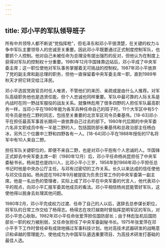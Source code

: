 ```yaml
---
---
---
```

title: 邓小平的军队领导班子
---



所有中共领导人都不断说“党指挥枪”，但毛泽东和邓小平很清楚，在关键的权力斗争中军队主要领导人的忠诚至关重要。因此邓小平既要通过正式制度控制军队，也要抓个人控制。他对自己未被任命为总理没有提出强烈的反对，但他认为在制度上获得对军队的控制权十分重要。1980年12月华国锋靠边站后，邓小平成了中央军委主席；这一职位使他对军队事务掌握着无可挑战的控制权。1987年邓小平放弃了党的副主席和副总理的职务，但他一直保留着中央军委主席一职，直到1989年秋天才把它转交给江泽民。

邓小平选拔党政官员时任人唯贤，不管他们的来历、亲疏或是由什么人推荐。对军队高级职务他也是选贤任能，但个人忠诚也同样重要。军队中最可靠的人际关系是内战时在同一野战军服役的战友关系。就像林彪用了很多四野的人担任军队最高职务一样，当邓小平在1980年能为各军兵种任命自己的班子时，11个大军区中有5个司令员是他在二野的同志，包括至关重要的北京军区司令员秦基伟。[18-63]邓小平在担任最高军事首长期间一直依靠自己过去的部下。1980年代后期的中央军委六名非文职成员中有一半是二野的人，包括国防部长秦基伟和总政治部主任杨白冰，另外三个位置中三野和四野各有一人。[18-64]邓小平在1988年授衔的17名将军中有10人来自二野。

担任军队关键职位的，即便不来自二野，也是对邓小平抱有个人忠诚的人。华国锋正式卸去中央军委主席一职（1980年12月）后，邓小平任命杨尚昆担任了中央军委秘书长。杨尚昆也是四川人，比邓小平小三岁，1956年到1966年邓小平担任总书记时他是中央办公厅主任，与邓有过密切的工作关系。长久以来达成的信任使他与邓交往自如。杨尚昆在1982年9月被提拔为负责日常工作的中央军委第一副主席。他是一名出色的管理者，实际上成了邓小平在中央军委的代言人，他代表邓小平的观点，向邓小平汇报军委其他成员的看法。邓小平相信杨尚昆能管好军队，这使他得以脱身去处理其他问题。

1980年2月，邓小平完成权力过渡、任命了自己的人以后，遂辞去总参谋长职位，将军队的日常工作交给了杨得志。杨得志在攻打越南时曾指挥昆明军区的军队，对邓小平忠心耿耿。1982年邓小平任命张爱萍担任国防部长；由于林彪坠机后国防部长一职的权力被削弱，又任命张担任了中央军委副秘书长。1975年张爱萍在邓小平手下工作时曾经卓有成效地搞过军事科技计划。他对高技术武器研发的战略意识和卓越的管理能力，使他成为为中国军队遴选重要项目、为高技术研发打基础的最佳人选。